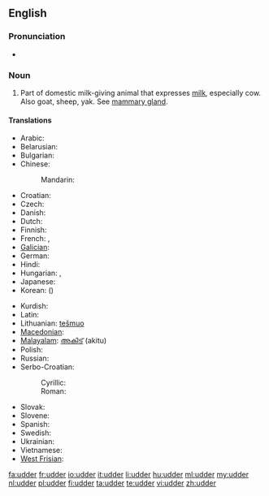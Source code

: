 ==English==

===Pronunciation===
* {{rhymes|ʌdə(r)}}

===Noun===
{{en-noun}}

# Part of domestic milk-giving animal that expresses [[milk]], especially cow.  Also goat, sheep, yak.  See [[mammary gland]].

====Translations====
{{trans-top|part of domestic milk-giving animal that expresses milk}}
* Arabic: {{t|ar|ضرع|m|tr=Dar3|sc=Arab}}
* Belarusian: {{t|be|вымя|n|tr=výmja|sc=Cyrl}}
* Bulgarian: {{t-|bg|виме|n|tr=víme}}
* Chinese:
*: Mandarin: {{t|zh|乳房|tr=rǔfáng|sc=Hani}}
* Croatian: {{t-|hr|vime|n}}
* Czech: {{t|cs|vemeno|n}}
* Danish: {{t+|da|yver|n}}
* Dutch: {{t+|nl|uier|m}}
* Finnish: {{t+|fi|utare}}
* French: {{t+|fr|pis|m}}, {{t+|fr|tétine}}
* [[Galician]]: {{t-|gl|ubre|m|xs=Galician}}
* German: {{t+|de|Euter|m}}
* Hindi: {{t|hi|थन|tr=than|sc=Deva}}
* Hungarian: {{t+|hu|tőgy}}, {{t+|hu|emlő}}
* Japanese: {{t|ja|乳房|tr=ちぶさ, chibusa, にゅうぼう, nyūbō|sc=Jpan}}
* Korean: {{t|ko|유방|tr=yubang|sc=Kore}} ({{t|ko|乳房|sc=Kore}})
{{trans-mid}}
* Kurdish: {{t|ku|گوان|tr=guwan|sc=ku-Arab}}
* Latin: {{t+|la|uber|n}}
* Lithuanian: [[tešmuo]] {{m}}
* [[Macedonian]]: {{t-|mk|виме|n|tr=víme}}
* [[Malayalam]]: [[അകിട്]] (akitu)
* Polish: {{t|pl|wymię|n}}
* Russian: {{t+|ru|вымя|n|tr=výmja}}
* Serbo-Croatian:
*: Cyrillic: {{t|sh|виме|n|sc=Cyrl}}
*: Roman: {{t|sh|vime|n}}
* Slovak: {{t|sk|vemeno|n}}
* Slovene: {{t|sl|vime|n}}
* Spanish: {{t+|es|ubre|f}}
* Swedish: {{t-|sv|juver|n}}
* Ukrainian: {{t|uk|вим'я|n|tr=vým'ja|sc=Cyrl}}
* Vietnamese: {{t|vi|bầu vú}}
* [[West Frisian]]: {{t-|fy|jaar|c|xs=West Frisian}}
{{trans-bottom}}

[[fa:udder]]
[[fr:udder]]
[[io:udder]]
[[it:udder]]
[[li:udder]]
[[hu:udder]]
[[ml:udder]]
[[my:udder]]
[[nl:udder]]
[[pl:udder]]
[[fi:udder]]
[[ta:udder]]
[[te:udder]]
[[vi:udder]]
[[zh:udder]]